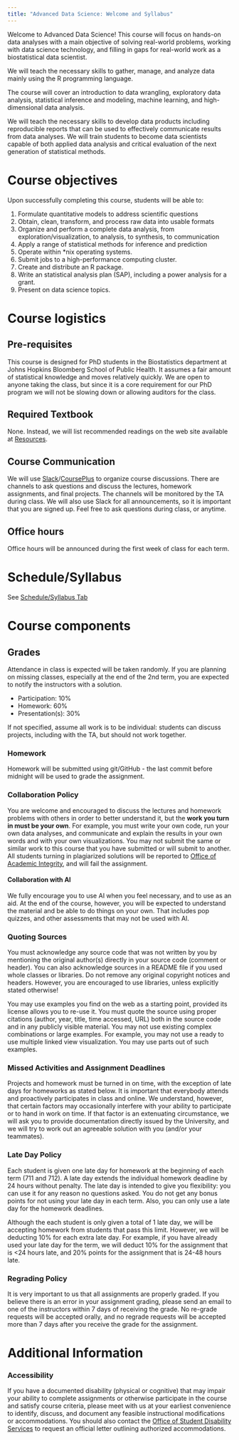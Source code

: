 ```yaml
---
title: "Advanced Data Science: Welcome and Syllabus"
---
```


Welcome to Advanced Data Science! This course will focus on hands-on data analyses with a main objective of solving real-world problems, working with data science technology, and filling in gaps for real-world work as a biostatistical data scientist. 

We will teach the necessary skills to gather, manage, and analyze data mainly using the R programming language. 

The course will cover an introduction to data wrangling, exploratory data analysis, statistical inference and modeling, machine learning, and high-dimensional data analysis. 


We will teach the necessary skills to develop data products including reproducible reports that can be used to effectively communicate results from data analyses. We will train students to become data scientists capable of both applied data analysis and critical evaluation of the next generation of statistical methods.

# Course objectives

Upon successfully completing this course, students will be able to:

1. Formulate quantitative models to address scientific questions
2. Obtain, clean, transform, and process raw data into usable formats
3. Organize and perform a complete data analysis, from exploration/visualization, to analysis, to synthesis, to communication
4. Apply a range of statistical methods for inference and prediction
5. Operate within *nix operating systems.
6. Submit jobs to a high-performance computing cluster.
7. Create and distribute an R package.
8. Write an statistical analysis plan (SAP), including a power analysis for a grant.
9. Present on data science topics.


# Course logistics 



## Pre-requisites

This course is designed for PhD students in the Biostatistics department at Johns Hopkins Bloomberg School of Public Health. It assumes a fair amount of statistical knowledge and moves relatively quickly. We are open to anyone taking the class, but since it is a core requirement for our PhD program we will not be slowing down or allowing auditors for the class. 

## Required Textbook

None. Instead, we will list recommended readings on the web site available at [Resources](resources.html).

## Course Communication

We will use [Slack](https://jhu-advdatasci.slack.com/)/[CoursePlus](https://courseplus.jhu.edu/core/index.cfm/go/course.home/coid/24068/) to organize course discussions. There are channels to ask questions and discuss the lectures, homework assignments, and final projects. The channels will be monitored by the TA during class. We will also use Slack for all announcements, so it is important that you are signed up. Feel free to ask questions during class, or anytime. 

## Office hours

Office hours will be announced during the first week of class for each term.


# Schedule/Syllabus

See [Schedule/Syllabus Tab](schedule.html)

# Course components

## Grades

Attendance in class is expected will be taken randomly.  If you are planning on missing classes, especially at the end of the 2nd term, you are expected to notify the instructors with a solution.

* Participation: 10%
* Homework: 60%
* Presentation(s): 30%


If not specified, assume all work is to be individual: students can discuss projects, including with the TA, but should not work together.  


### Homework

Homework will be submitted using git/GitHub - the last commit before midnight will be used to grade the assignment. 

### Collaboration Policy 

You are welcome and encouraged to discuss the lectures and homework problems with others in order to better understand it, but the **work you turn in must be your own**. For example, you must write your own code, run your own data analyses, and communicate and explain the results in your own words and with your own visualizations. You may not submit the same or similar work to this course that you have submitted or will submit to another. All students turning in plagiarized solutions will be reported to [Office of Academic Integrity](https://www.jhsph.edu/offices-and-services/office-of-academic-affairs/academic-integrity/index.html), and will fail the assignment. 

#### Collaboration with AI

We fully encourage you to use AI when you feel necessary, and to use as an aid.  At the end of the course, however, you will be expected to understand the material and be able to do things on your own. That includes pop quizzes, and other assessments that may not be used with AI.


### Quoting Sources

You must acknowledge any source code that was not written by you by mentioning the original author(s) directly in your source code (comment or header). You can also acknowledge sources in a README file if you used whole classes or libraries. Do not remove any original copyright notices and headers. However, you are encouraged to use libraries, unless explicitly stated otherwise!

You may use examples you find on the web as a starting point, provided its license allows you to re-use it. You must quote the source using proper citations (author, year, title, time accessed, URL) both in the source code and in any publicly visible material. You may not use existing complex combinations or large examples. For example, you may not use a ready to use multiple linked view visualization. You may use parts out of such examples.

### Missed Activities and Assignment Deadlines

Projects and homework must be turned in on time, with the exception of late days for homeworks as stated below. It is important that everybody attends and proactively participates in class and online. We understand, however, that certain factors may occasionally interfere with your ability to participate or to hand in work on time. If that factor is an extenuating circumstance, we will ask you to provide documentation directly issued by the University, and we will try to work out an agreeable solution with you (and/or your teammates).

### Late Day Policy

Each student is given one late day for homework at the beginning of each term (711 and 712). A late day extends the individual homework deadline by 24 hours without penalty. The late day is intended to give you flexibility: you can use it for any reason no questions asked. You do not get any bonus points for not using your late day in each term. Also, you can only use a late day for the homework deadlines.

Although the each student is only given a total of 1 late day, we will be accepting homework from students that pass this limit. However, we will be deducting 10% for each extra late day. For example, if you have already used your late day for the term, we will deduct 10% for the assignment that is <24 hours late, and 20% points for the assignment that is 24-48 hours late. 


### Regrading Policy

It is very important to us that all assignments are properly graded. If you believe there is an error in your assignment grading, please send an email to one of the instructors within 7 days of receiving the grade. No re-grade requests will be accepted orally, and no regrade requests will be accepted more than 7 days after you receive the grade for the assignment.


# Additional Information

### Accessibility

If you have a documented disability (physical or cognitive) that may impair your ability to complete assignments or otherwise participate in the course and satisfy course criteria, please meet with us at your earliest convenience to identify, discuss, and document any feasible instructional modifications or accommodations. You should also contact the [Office of Student Disability Services](https://studentaffairs.jhu.edu/disabilities/) to request an official letter outlining authorized accommodations.



